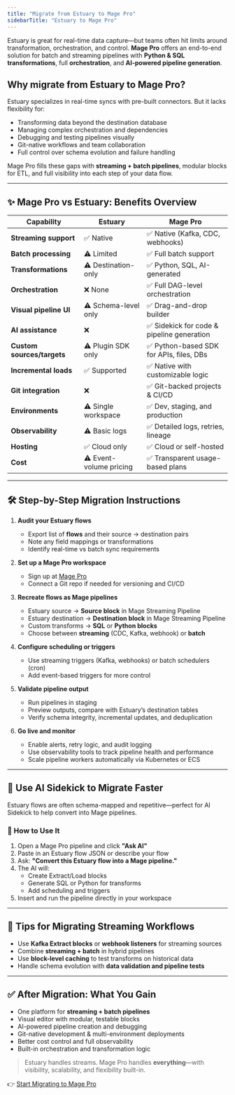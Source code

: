 ```yaml
---
title: "Migrate from Estuary to Mage Pro"
sidebarTitle: "Estuary to Mage Pro"
---
```


Estuary is great for real-time data capture—but teams often hit limits around transformation, orchestration, and control. **Mage Pro** offers an end-to-end solution for batch and streaming pipelines with **Python & SQL transformations**, full **orchestration**, and **AI-powered pipeline generation**.

## Why migrate from Estuary to Mage Pro?

Estuary specializes in real-time syncs with pre-built connectors. But it lacks flexibility for:

- Transforming data beyond the destination database
- Managing complex orchestration and dependencies
- Debugging and testing pipelines visually
- Git-native workflows and team collaboration
- Full control over schema evolution and failure handling

Mage Pro fills these gaps with **streaming + batch pipelines**, modular blocks for ETL, and full visibility into each step of your data flow.

---

## ✨ Mage Pro vs Estuary: Benefits Overview

| Capability | Estuary | Mage Pro |
|------------|---------|----------|
| **Streaming support** | ✅ Native | ✅ Native (Kafka, CDC, webhooks) |
| **Batch processing** | ⚠️ Limited | ✅ Full batch support |
| **Transformations** | ⚠️ Destination-only | ✅ Python, SQL, AI-generated |
| **Orchestration** | ❌ None | ✅ Full DAG-level orchestration |
| **Visual pipeline UI** | ⚠️ Schema-level only | ✅ Drag-and-drop builder |
| **AI assistance** | ❌ | ✅ Sidekick for code & pipeline generation |
| **Custom sources/targets** | ⚠️ Plugin SDK only | ✅ Python-based SDK for APIs, files, DBs |
| **Incremental loads** | ✅ Supported | ✅ Native with customizable logic |
| **Git integration** | ❌ | ✅ Git-backed projects & CI/CD |
| **Environments** | ⚠️ Single workspace | ✅ Dev, staging, and production |
| **Observability** | ⚠️ Basic logs | ✅ Detailed logs, retries, lineage |
| **Hosting** | ✅ Cloud only | ✅ Cloud or self-hosted |
| **Cost** | ⚠️ Event-volume pricing | ✅ Transparent usage-based plans |

---

## 🛠️ Step-by-Step Migration Instructions

<Steps>

1. **Audit your Estuary flows**  
   - Export list of **flows** and their source → destination pairs  
   - Note any field mappings or transformations  
   - Identify real-time vs batch sync requirements

2. **Set up a Mage Pro workspace**  
   - Sign up at [Mage Pro](https://cloud.mage.ai)  
   - Connect a Git repo if needed for versioning and CI/CD

3. **Recreate flows as Mage pipelines**  
   - Estuary source → **Source block** in Mage Streaming Pipeline
   - Estuary destination → **Destination block** in Mage Streaming Pipeline
   - Custom transforms → **SQL** or **Python blocks**  
   - Choose between **streaming** (CDC, Kafka, webhook) or **batch**

4. **Configure scheduling or triggers**  
   - Use streaming triggers (Kafka, webhooks) or batch schedulers (cron)  
   - Add event-based triggers for more control

5. **Validate pipeline output**  
   - Run pipelines in staging  
   - Preview outputs, compare with Estuary’s destination tables  
   - Verify schema integrity, incremental updates, and deduplication

6. **Go live and monitor**  
   - Enable alerts, retry logic, and audit logging  
   - Use observability tools to track pipeline health and performance  
   - Scale pipeline workers automatically via Kubernetes or ECS

</Steps>

---

## 🤖 Use AI Sidekick to Migrate Faster

Estuary flows are often schema-mapped and repetitive—perfect for AI Sidekick to help convert into Mage pipelines.

### 🔧 How to Use It

1. Open a Mage Pro pipeline and click **"Ask AI"**  
2. Paste in an Estuary flow JSON or describe your flow  
3. Ask: **"Convert this Estuary flow into a Mage pipeline."**  
4. The AI will:
   - Create Extract/Load blocks  
   - Generate SQL or Python for transforms  
   - Add scheduling and triggers  
5. Insert and run the pipeline directly in your workspace

---

## 🧠 Tips for Migrating Streaming Workflows

- Use **Kafka Extract blocks** or **webhook listeners** for streaming sources  
- Combine **streaming + batch** in hybrid pipelines  
- Use **block-level caching** to test transforms on historical data  
- Handle schema evolution with **data validation and pipeline tests**

---

## ✅ After Migration: What You Gain

- One platform for **streaming + batch pipelines**  
- Visual editor with modular, testable blocks  
- AI-powered pipeline creation and debugging  
- Git-native development & multi-environment deployments  
- Better cost control and full observability  
- Built-in orchestration and transformation logic

> Estuary handles streams. Mage Pro handles **everything**—with visibility, scalability, and flexibility built-in.

👉 [Start Migrating to Mage Pro](https://cloud.mage.ai)
